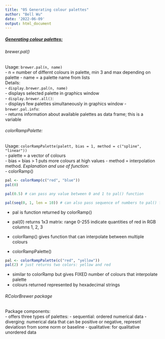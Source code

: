 ```yaml
---
title: "05 Generating colour palettes"
author: "Bell Wu"
date: '2022-06-09'
output: html_document
---
```

##### [Generating colour palettes:](https://bookdown.org/rdpeng/exdata/plotting-and-color-in-r.html)
  
###### brewer.pal()  
Usage: `brewer.pal(n, name)`  
- n = number of differnt colours in palette, min 3 and max depending on palette
- name = a palette name from lists  
Details:  
- `display.brewer.pal(n, name)`  
- displays selected palette in graphics window  
- `display.brewer.all()`:  
- displays few palettes simultaneously in graphics window 
- `brewer.pal.info`:  
- returns information about available palettes as data frame; this is a variable  
  
###### colorRampPalette:
Usage: `colorRampPalette(palett, bias = 1, method = c("spline", "linear"))`  
- palette = a vector of colours  
- bias = bias > 1 puts more colours at high values
- method = interpolation method. 
*Explanation and use of function:*  
- colorRamp()
```r
pal <- colorRamp(c("red", "blue"))
pal(0)

pal(0.5) # can pass any value between 0 and 1 to pal() function

pal(seq(0, 1, len = 10)) # can also pass sequence of numbers to pal() function
```
- pal is function returned by colorRamp()
- pal(0) returns 1x3 matrix: range 0-255 indicate quantities of red in RGB columns 1, 2, 3
- colorRamp() gives function that can interpolate between multiple colours
  
- colorRampPalette()
```r
pal <- colorRampPalette(c("red", "yellow"))
pal(2) # just returns two colors: yellow and red


```
- similar to colorRamp but gives FIXED number of colours that interpolate palette
- colours returned represented by hexadecimal strings

###### RColorBrewer package  
Package components:  
- offers three types of palettes: 
  - sequential: ordered numerical data
  - diverging: numerical data that can be positive or negative, represnt deviatiosn from some norm or baseline
  - qualitative: for qualitative unordered data







